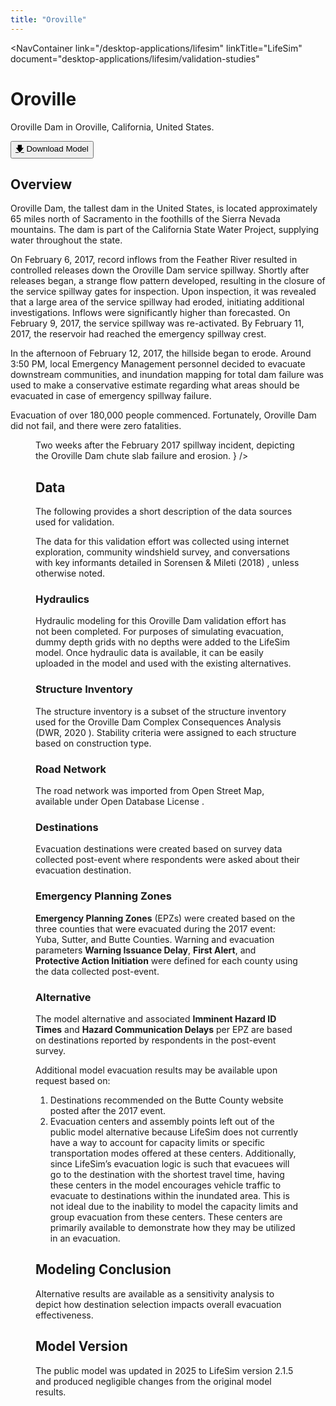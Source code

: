 ```yaml
---
title: "Oroville"
---
```



<NavContainer 
  link="/desktop-applications/lifesim"
  linkTitle="LifeSim"
  document="desktop-applications/lifesim/validation-studies"
></NavContainer>

# Oroville

Oroville Dam in Oroville, California, United States.

<Button href="https://www.rmc.usace.army.mil/Software/LifeSim/"><u>🡇</u> Download Model</Button>

## Overview

Oroville Dam, the tallest dam in the United States, is located approximately 65 miles north of Sacramento in the foothills of the Sierra Nevada mountains. 
The dam is part of the California State Water Project, supplying water throughout the state. 

On February 6, 2017, record inflows from the Feather River resulted in controlled releases down the Oroville Dam service spillway. Shortly after releases 
began, a strange flow pattern developed, resulting in the closure of the service spillway gates for inspection. Upon inspection, it was revealed that a large 
area of the service spillway had eroded, initiating additional investigations. Inflows were significantly higher than forecasted. On February 9, 2017, the service 
spillway was re-activated. By February 11, 2017, the reservoir had reached the emergency spillway crest. 

In the afternoon of February 12, 2017, the hillside began to erode. Around 3:50 PM, local Emergency Management personnel decided to evacuate downstream communities, and inundation mapping 
for total dam failure was used to make a conservative estimate regarding what areas should be evacuated in case of emergency spillway failure. 

Evacuation of over 180,000 people commenced. Fortunately, Oroville Dam did not fail, and there were zero fatalities.

<Figure
  figKey="oroville-spillway"
  src="figures/desktop-applications/lifesim/validation-studies/v1.0/figures/figure11.png"
  alt="Aerial image of damaged Oroville Dam service spillway on February 27, 2017."
  caption={
    <>
      Two weeks after the February 2017 spillway incident, depicting the Oroville Dam chute slab failure and erosion. <Citation citationKey="KCRA2020"/>
    </>
  }
/>

## Data

The following provides a short description of the data sources used for validation. 

The data for this validation effort was collected using internet exploration, community windshield survey, and conversations with key informants 
detailed in Sorensen & Mileti (2018) <Citation citationKey="SorensenMileti2018"/>, unless otherwise noted. 

### Hydraulics

Hydraulic modeling for this Oroville Dam validation effort has not been completed. For purposes of simulating evacuation, dummy depth grids with no depths were added to the 
LifeSim model. Once hydraulic data is available, it can be easily uploaded in the model and used with the existing alternatives. 

### Structure Inventory

The structure inventory is a subset of the structure inventory used for the Oroville Dam Complex Consequences Analysis 
(DWR, 2020 <Citation citationKey="DWR2020"/>). Stability 
criteria were assigned to each structure based on construction type. 

### Road Network

The road network was imported from Open Street Map, available under Open Database License <Citation citationKey="OSM"/>.

### Destinations

Evacuation destinations were created based on survey data collected post-event where respondents were asked about their evacuation destination.

### Emergency Planning Zones

**Emergency Planning Zones** (EPZs) were created based on the three counties that were evacuated during the 2017 event: Yuba, Sutter, and Butte Counties. 
Warning and evacuation parameters **Warning Issuance Delay**, **First Alert**, and **Protective Action Initiation** were defined for each county using the data collected post-event.

### Alternative

The model alternative and associated **Imminent Hazard ID Times** and **Hazard Communication Delays** per EPZ are based on destinations reported by respondents in the post-event survey.

Additional model evacuation results may be available upon request based on:
1)	Destinations recommended on the Butte County website posted after the 2017 event.
2)	Evacuation centers and assembly points left out of the public model alternative because LifeSim does not currently have a way to account for capacity 
limits or specific transportation modes offered at these centers. Additionally, since LifeSim’s evacuation logic is such that evacuees will go to the 
destination with the shortest travel time, having these centers in the model encourages vehicle traffic to evacuate to destinations within the inundated area. 
This is not ideal due to the inability to model the capacity limits and group evacuation from these centers. These centers are primarily available to 
demonstrate how they may be utilized in an evacuation. 

## Modeling Conclusion

Alternative results are available as a sensitivity analysis to depict how destination selection impacts overall evacuation effectiveness.  

## Model Version

The public model was updated in 2025 to LifeSim version 2.1.5 and produced negligible changes from the original model results.

<CitationFootnote />